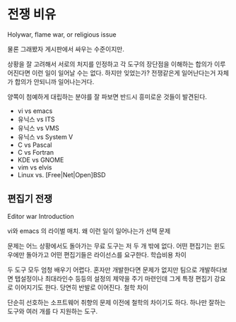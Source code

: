 # 전쟁 비유 {#holywar-tropes}

Holywar, flame war, or religious issue

물론 그래봤자 게시판에서 싸우는 수준이지만.

상황을 잘 고려해서 서로의 처지를 인정하고 각 도구의 장단점을 이해하는 합의가 이루어진다면 이런 일이 일어날 수는 없다. 하지만 잊었는가? 전쟁같은게 일어난다는거 자체가 합의가 안되니까 일어나는거다.

양쪽이 첨예하게 대립하는 분야를 잘 파보면 반드시 흥미로운 것들이 발견된다.

- vi vs emacs
- 유닉스 vs ITS
- 유닉스 vs VMS
- 유닉스 vs System V
- C vs Pascal
- C vs Fortran
- KDE vs GNOME
- vim vs elvis
- Linux vs. [Free|Net|Open]BSD

## 편집기 전쟁 {#editorwar}
Editor war
Introduction

vi와 emacs 의 라이벌 매치.
왜 이런 일이 일어나는가
선택 문제

문제는 어느 상황에서도 돌아가는 무료 도구는 저 두 개 밖에 없다. 어떤 편집기는 윈도우에만 돌아가고 어떤 편집기들은 라이선스를 요구한다.
학습비용 차이

두 도구 모두 엄청 배우기 어렵다. 혼자만 개발한다면 문제가 없지만 팀으로 개발하다보면 탭설정이나 최대라인수 등등의 설정의 제약을 주기 마련인데 그게 특정 편집기 강요로 이어지기도 한다. 당연히 반발로 이어진다.
철학 차이

단순히 선호하는 소프트웨어 취향의 문제 이전에 철학의 차이기도 하다. 하나만 잘하는 도구와 여러 개를 다 지원하는 도구.